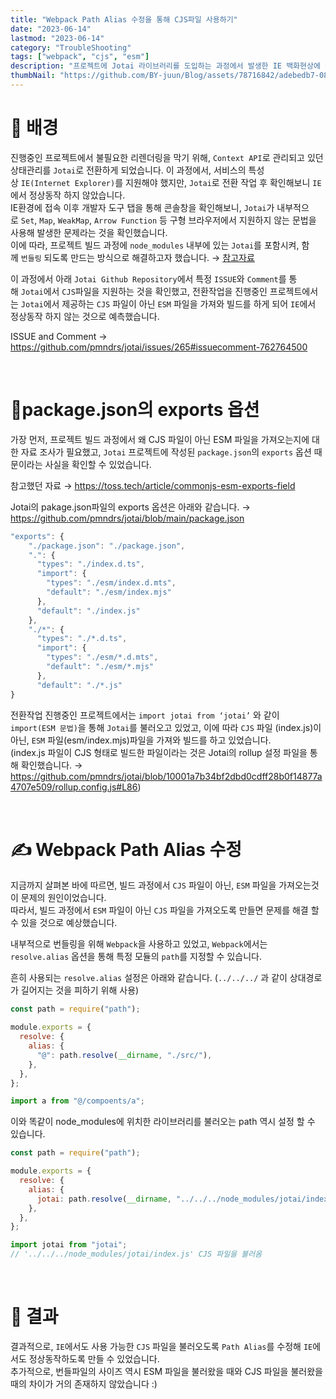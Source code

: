 ```yaml
---
title: "Webpack Path Alias 수정을 통해 CJS파일 사용하기"
date: "2023-06-14"
lastmod: "2023-06-14"
category: "TroubleShooting"
tags: ["webpack", "cjs", "esm"]
description: "프로젝트에 Jotai 라이브러리를 도입하는 과정에서 발생한 IE 백화현상에 대해 해결한 과정을 다룬 포스트입니다."
thumbNail: "https://github.com/BY-juun/Blog/assets/78716842/adebedb7-0856-46fa-beb9-2b508d5926cd"
---
```


# 🌃 배경

진행중인 프로젝트에서 불필요한 리렌더링을 막기 위해, `Context API`로 관리되고 있던 상태관리를 `Jotai`로 전환하게 되었습니다.
이 과정에서, 서비스의 특성 상 `IE(Internet Explorer)`를 지원해야 했지만, `Jotai`로 전환 작업 후 확인해보니 `IE`에서 정상동작 하지 않았습니다.  
IE환경에 접속 이후 개발자 도구 탭을 통해 콘솔창을 확인해보니, `Jotai`가 내부적으로 `Set`, `Map`, `WeakMap`, `Arrow Function` 등 구형 브라우저에서 지원하지 않는 문법을 사용해 발생한 문제라는 것을 확인했습니다.  
이에 따라, 프로젝트 빌드 과정에 `node_modules` 내부에 있는 `Jotai`를 포함시켜, 함께 `번들링` 되도록 만드는 방식으로 해결하고자 했습니다. → <a href="https://tech.kakao.com/2020/12/01/frontend-growth-02/">참고자료</a>

이 과정에서 아래 `Jotai Github Repository`에서 특정 `ISSUE`와 `Comment`를 통해 `Jotai`에서 `CJS`파일을 지원하는 것을 확인했고, 전환작업을 진행중인 프로젝트에서는 `Jotai`에서 제공하는 `CJS` 파일이 아닌 `ESM` 파일을 가져와 빌드를 하게 되어 `IE`에서 정상동작 하지 않는 것으로 예측했습니다.

ISSUE and Comment → <a href="https://github.com/pmndrs/jotai/issues/265#issuecomment-762764500">https://github.com/pmndrs/jotai/issues/265#issuecomment-762764500</a>

<br />

# 🚪package.json의 exports 옵션

가장 먼저, 프로젝트 빌드 과정에서 왜 CJS 파일이 아닌 ESM 파일을 가져오는지에 대한 자료 조사가 필요했고, `Jotai` 프로젝트에 작성된 `package.json`의 `exports` 옵션 때문이라는 사실을 확인할 수 있었습니다.

참고했던 자료 → <a href="https://toss.tech/article/commonjs-esm-exports-field">https://toss.tech/article/commonjs-esm-exports-field</a>

Jotai의 pakage.json파일의 exports 옵션은 아래와 같습니다. → <a href="https://github.com/pmndrs/jotai/blob/main/package.json">https://github.com/pmndrs/jotai/blob/main/package.json</a>

```js title="package.json"
"exports": {
    "./package.json": "./package.json",
    ".": {
      "types": "./index.d.ts",
      "import": {
        "types": "./esm/index.d.mts",
        "default": "./esm/index.mjs"
      },
      "default": "./index.js"
    },
    "./*": {
      "types": "./*.d.ts",
      "import": {
        "types": "./esm/*.d.mts",
        "default": "./esm/*.mjs"
      },
      "default": "./*.js"
}
```

전환작업 진행중인 프로젝트에서는 `import jotai from ‘jotai’` 와 같이 `import(ESM 문법)`을 통해 `Jotai`를 불러오고 있었고, 이에 따라 `CJS` 파일 (index.js)이 아닌, `ESM` 파일(esm/index.mjs)파일을 가져와 빌드를 하고 있었습니다.  
(index.js 파일이 CJS 형태로 빌드한 파일이라는 것은 Jotai의 rollup 설정 파일을 통해 확인했습니다. → <a href="https://github.com/pmndrs/jotai/blob/10001a7b34bf2dbd0cdff28b0f14877a4707e509/rollup.config.js#L86">https://github.com/pmndrs/jotai/blob/10001a7b34bf2dbd0cdff28b0f14877a4707e509/rollup.config.js#L86</a>)

<br />

# ✍️ Webpack Path Alias 수정

지금까지 살펴본 바에 따르면, 빌드 과정에서 `CJS` 파일이 아닌, `ESM` 파일을 가져오는것이 문제의 원인이었습니다.  
따라서, 빌드 과정에서 `ESM` 파일이 아닌 `CJS` 파일을 가져오도록 만들면 문제를 해결 할 수 있을 것으로 예상했습니다.

내부적으로 번들링을 위해 `Webpack`을 사용하고 있었고, `Webpack`에서는 `resolve.alias` 옵션을 통해 특정 모듈의 `path`를 지정할 수 있습니다.

흔히 사용되는 `resolve.alias` 설정은 아래와 같습니다. (`../../../` 과 같이 상대경로가 길어지는 것을 피하기 위해 사용)

```js
const path = require("path");

module.exports = {
  resolve: {
    alias: {
      "@": path.resolve(__dirname, "./src/"),
    },
  },
};

import a from "@/compoents/a";
```

이와 똑같이 node_modules에 위치한 라이브러리를 불러오는 path 역시 설정 할 수 있습니다.

```js
const path = require("path");

module.exports = {
  resolve: {
    alias: {
      jotai: path.resolve(__dirname, "../../../node_modules/jotai/index.js"),
    },
  },
};

import jotai from "jotai";
// '../../../node_modules/jotai/index.js' CJS 파일을 불러옴
```

<br />

# 🙌 결과

결과적으로, `IE`에서도 사용 가능한 `CJS` 파일을 불러오도록 `Path Alias`를 수정해 `IE`에서도 정상동작하도록 만들 수 있었습니다.  
추가적으로, 번들파일의 사이즈 역시 ESM 파일을 불러왔을 때와 CJS 파일을 불러왔을 때의 차이가 거의 존재하지 않았습니다 :)
